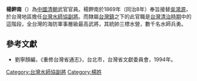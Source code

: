 '''楊鉀南'''（{{bd|？||？|catIdx=}}）為[[中國|中國]][[清朝|清朝]]武官官員。楊鉀南於1869年（同治8年）奉旨接替[[吳鴻源|吳鴻源]]，於台灣地區擔任[[台灣水師協|台灣水師協]][[副將|副將]]。而隸屬[[台灣鎮|台灣鎮]]之下的此官職是[[台灣清治時期|台灣清治時期]]中的這階段，全台灣的海防軍事層級最高武將，其統帥三標水營，數千名水師兵勇。
{{start box}}
{{s-before|[[吳鴻源|吳鴻源]]}}
{{s-title|[[台灣水師協|台灣水師協]][[副將|副將]]|1869年上任}}
{{s-after|[[唐守贊|唐守贊]]}}
{{end box}}

==參考文獻==
*劉寧顏編，《重修台灣省通志》，台北市，台灣省文獻委員會，1994年。

[[Category:台灣水師協副將|Category:台灣水師協副將]]
[[Category:楊姓|Category:楊姓]]